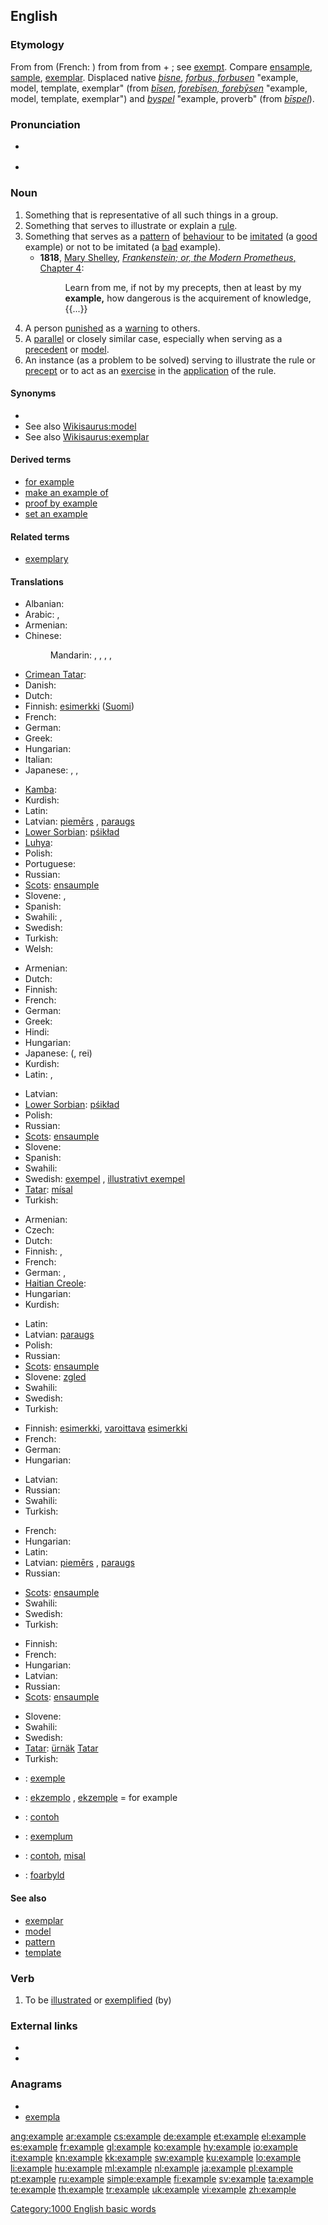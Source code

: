 {{wikipedia|dab=example}}
==English==

{{rank|q|greatly|floor|982|example|class|century|sorry}}

===Etymology===
From {{etyl|enm}} {{term|example|lang=enm}} from {{etyl|fro}} {{term|essample|lang=fro}} (French: {{term|exemple|lang=fr}}) from {{etyl|la}} {{term|exemplum||literally what is taken out (as a sample), a sample, pattern, specimen, copy for imitation, etc.|lang=la}} from {{term|eximo|eximō|take out|lang=la}} from {{term|ex||out}} + {{term|emo|emō|buy; acquire}}; see [[exempt]]. Compare [[ensample]], [[sample]], [[exemplar]]. Displaced native {{enm}} ''[[bisne#Middle English|bisne]]'', ''[[forbus#Middle English|forbus, forbusen]]'' "example, model, template, exemplar" (from {{ang}} ''[[bisen#Old English|bīsen]]'', ''[[forebisen#Old English|forebīsen, forebȳsen]]'' "example, model, template, exemplar") and {{enm}} ''[[byspel#Middle English|byspel]]'' "example, proverb" (from {{ang}} ''[[bispel#Old English|bīspel]]'').

===Pronunciation===
* {{a|UK}} {{IPA|/ɪgˈzɑːmpəl/}}
*: {{rhymes|ɑːmpəl}}
* {{a|US}} {{IPA|/ɪgˈzæmpəl/}}
*: {{rhymes|æmpəl}}
*: {{audio|en-us-example.ogg|Audio (US)}}

===Noun===
{{en-noun}}

# Something that is representative of all such things in a group.
# Something that serves to illustrate or explain a [[rule]].
# Something that serves as a [[pattern]] of [[behaviour]] to be [[imitate]]d (a [[good]] example) or not to be imitated (a [[bad]] example).
#* '''1818''', [[w:Mary Shelley|Mary Shelley]], [[s:Frankenstein/Chapter 4|''Frankenstein; or, the Modern Prometheus'', Chapter 4]]:
#*: Learn from me, if not by my precepts, then at least by my '''example,''' how dangerous is the acquirement of knowledge, {{...}}
# A person [[punish]]ed as a [[warning]] to others.
# A [[parallel]] or closely similar case, especially when serving as a [[precedent]] or [[model]].
# An instance (as a problem to be solved) serving to illustrate the rule or [[precept]] or to act as an [[exercise]] in the [[application]] of the rule.

====Synonyms====
* {{l|en|byspel}}
* See also [[Wikisaurus:model]]
* See also [[Wikisaurus:exemplar]]

====Derived terms====
* [[for example]]
* [[make an example of]]
* [[proof by example]]
* [[set an example]]

====Related terms====
* [[exemplary]]

====Translations====
{{trans-top|something representative of a group}}
* Albanian: {{t-|sq|shembull|xs=Albanian}}
* Arabic: {{t|ar|أمثولة|f|tr='umthuula}},  {{t+|ar|مثل|tr=máthal}}
* Armenian: {{t+|hy|օրինակ|tr=òrinak}}
* Chinese:
*: Mandarin: {{t-|cmn|例子|tr=lìzi|sc=Hani}},  {{t|cmn|例題|sc=Hani}},  {{t|cmn|例题|tr=lìtí|sc=Hani}},  {{t-|cmn|榜樣|sc=Hani}},  {{t-|cmn|榜样|tr=bǎngyàng|sc=Hani}}
* [[Crimean Tatar]]: {{tø|crh|misal|xs=Crimean Tatar}}
* Danish: {{t|da|eksempel}}
* Dutch: {{t+|nl|voorbeeld|n}}
* Finnish: [[esimerkki]] ([[:fi:esimerkki|Suomi]])
* French: {{t+|fr|exemple|m}}
* German: {{t+|de|Beispiel|n}}
* Greek: {{t+|el|παράδειγμα|tr=parádeigma}}
* Hungarian: {{t+|hu|példány}}
* Italian: {{t+|it|esempio|m}}
* Japanese: {{t+|ja|例|tr=れい, rei}},  {{t|ja|例え|tr=たとえ, tatoe}},  {{t|ja|例題|tr=れいたい, reitai}}
{{trans-mid}}
* [[Kamba]]: {{tø|kam|mfano}}
* Kurdish: {{ku-Arab|[[نمونه‌]]}}
* Latin: {{t-|la|exemplum|n}}
* Latvian: [[piemērs]] {{m}}, [[paraugs]] {{m}}
* [[Lower Sorbian]]: [[pśikład]] {{m}}
* [[Luhya]]: {{tø|luy|kumufano}}
* Polish: {{t+|pl|przykład|m}}
* Portuguese: {{t+|pt|exemplo|m}}
* Russian: {{t+|ru|пример|m|tr=primér}}
* [[Scots]]: [[ensaumple]]
* Slovene: {{t+|sl|primer|m}},  {{t|sl|primerek|m}}
* Spanish: {{t-|es|ejemplo|m}}
* Swahili: {{t|sw|mifano|xs=Swahili}},  {{t+|sw|mfano|xs=Swahili}}
* Swedish: {{t+|sv|exempel|n}}
* Turkish: {{t+|tr|örnek}}
* Welsh: {{t|cy|enghraifft|xs=Welsh}}
{{trans-bottom}}

{{trans-top|something serving to explain or illustrate a rule}}
* Armenian: {{t+|hy|օրինակ|tr=òrinak}}
* Dutch: {{t+|nl|voorbeeld|n}}
* Finnish: {{t+|fi|esimerkki}}
* French: {{t+|fr|exemple|m}}
* German: {{t+|de|Beispiel|n}}
* Greek: {{t+|el|παράδειγμα|n|tr=paráthigma}}
* Hindi: {{t-|hi|उदाहरण|m|xs=Hindi}}
* Hungarian: {{t+|hu|példa}}
* Japanese: {{Jpan|[[例]]}} ({{Jpan|[[れい]]}}, rei)
* Kurdish: {{ku-Arab|[[نمونه‌]]}}
* Latin: {{t+|la|exemplar|n}}, {{t-|la|exemplum|n}}
{{trans-mid}}
* Latvian: {{t-|lv|piemērs|m|xs=Latvian}}
* [[Lower Sorbian]]: [[pśikład]] {{m}}
* Polish: {{t+|pl|przykład|m}}
* Russian: {{t+|ru|пример|m|tr=primér}}
* [[Scots]]: [[ensaumple]]
* Slovene: {{t+|sl|primer|m}}
* Spanish: {{t+|es|ejemplar|m}}
* Swahili: {{t|sw|mifano|xs=Swahili}}
* Swedish: [[exempel]] {{n}}, [[illustrativt exempel]] {{n}}
* [[Tatar]]: [[mísal]]
* Turkish: {{t+|tr|örnek}}
{{trans-bottom}}

{{trans-top|something serving as a pattern of behaviour}}
* Armenian: {{t+|hy|օրինակ|tr=òrinak}}
* Czech: {{t-|cs|příklad|m}}
* Dutch: {{t+|nl|voorbeeld}}
* Finnish: {{t+|fi|esimerkki}}, {{t-|fi|esikuva}}
* French: {{t+|fr|exemple|m}}
* German: {{t+|de|Vorbild|n}}, {{t+|de|Beispiel|n}}
* [[Haitian Creole]]: {{tø|ht|egzanp}}
* Hungarian: {{t+|hu|példa}}
* Kurdish: {{ku-Arab|[[نمونه‌]]}}
{{trans-mid}}
* Latin: {{t-|la|exemplum|n}}
* Latvian: [[paraugs]] {{m}}
* Polish: {{t+|pl|przykład|m}}
* Russian: {{t+|ru|пример|m|tr=primér}}
* [[Scots]]: [[ensaumple]]
* Slovene: [[zgled]] {{m}}
* Swahili: {{t|sw|mifano|xs=Swahili}}
* Swedish: {{t+|sv|exempel|n}}
* Turkish: {{t+|tr|örnek}}
{{trans-bottom}}

{{trans-top|person punished as a warning to others}}
* Finnish: [[esimerkki]], [[varoittava]] [[esimerkki]]
* French: {{t+|fr|exemple|m}}
* German: {{t+|de|Exempel|n}}
* Hungarian: {{t+|hu|precedens}}
{{trans-mid}}
* Latvian: {{t-|lv|piemērs|m|xs=Latvian}}
* Russian: {{t+|ru|пример|m|tr=primér}}
* Swahili: {{t|sw|mifano|xs=Swahili}}
* Turkish: {{t|tr|ibret}}
{{trans-bottom}}

{{trans-top|parallel or closely similar case}}
* French: {{t+|fr|exemple|m}}
* Hungarian: {{t+|hu|precedens}}
* Latin: {{t-|la|exemplum|n}}
* Latvian: [[piemērs]] {{m}}, [[paraugs]] {{m}}
* Russian: {{t+|ru|пример|m|tr=primér}}
{{trans-mid}}
* [[Scots]]: [[ensaumple]]
* Swahili: {{t|sw|mifano|xs=Swahili}}
* Swedish: {{t+|sv|exempel|n}}
* Turkish: {{t+|tr|örnek}}
{{trans-bottom}}

{{trans-top|instance as a problem to be solved}}
* Finnish: {{t-|fi|harjoitustehtävä}}
* French: {{t+|fr|exemple|m}}
* Hungarian: {{t+|hu|példa}}
* Latvian: {{t-|lv|piemērs|m|xs=Latvian}}
* Russian: {{t+|ru|пример|m|tr=primér}}
* [[Scots]]: [[ensaumple]]
{{trans-mid}}
* Slovene: {{t+|sl|primer|m}}
* Swahili: {{t|sw|mifano|xs=Swahili}}
* Swedish: {{t+|sv|exempel|n}}
* [[Tatar]]: [[ürnäk]] [[:tt:ürnäk|Tatar]]
* Turkish: {{t+|tr|örnek}}
{{trans-bottom}}

{{checktrans-top}}
* {{ttbc|Catalan}}: [[exemple]] {{m}}
* {{ttbc|Esperanto}}: [[ekzemplo]] {{m}}, [[ekzemple]] = for example
* {{ttbc|Indonesian}}: [[contoh]]
{{checktrans-mid}}
* {{ttbc|Latin}}: [[exemplum]] {{n}}
* {{ttbc|Malay}}: [[contoh]], [[misal]]
* {{ttbc|West Frisian}}: [[foarbyld]]
{{checktrans-bottom}}

====See also====
* [[exemplar]]
* [[model]]
* [[pattern]]
* [[template]]

===Verb===
{{en-verb|exampl|ing}}

# To be [[illustrated]] or [[exemplified]] (by)

===External links===
* {{R:Webster 1913}}
* {{R:Century 1911}}

===Anagrams===
* {{alphagram|aeelmpx}}
* [[exempla#English|exempla]]

[[Category:1000 English basic words]]

[[ang:example]]
[[ar:example]]
[[cs:example]]
[[de:example]]
[[et:example]]
[[el:example]]
[[es:example]]
[[fr:example]]
[[gl:example]]
[[ko:example]]
[[hy:example]]
[[io:example]]
[[it:example]]
[[kn:example]]
[[kk:example]]
[[sw:example]]
[[ku:example]]
[[lo:example]]
[[li:example]]
[[hu:example]]
[[ml:example]]
[[nl:example]]
[[ja:example]]
[[pl:example]]
[[pt:example]]
[[ru:example]]
[[simple:example]]
[[fi:example]]
[[sv:example]]
[[ta:example]]
[[te:example]]
[[th:example]]
[[tr:example]]
[[uk:example]]
[[vi:example]]
[[zh:example]]